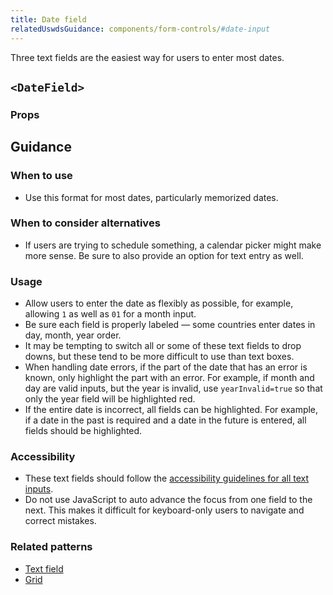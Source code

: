 ```yaml
---
title: Date field
relatedUswdsGuidance: components/form-controls/#date-input
---
```


Three text fields are the easiest way for users to enter most dates.

## `<DateField>`

<StorybookExample
  componentName="dateField"
  sourceFilePath="components/DateField/DateField.tsx"
  storyId="components-datefield--date-field-default"
/>

### Props

<PropTable componentName="DateField" />

## Guidance

### When to use

- Use this format for most dates, particularly memorized dates.

### When to consider alternatives

- If users are trying to schedule something, a calendar picker might make more sense. Be sure to also provide an option for text entry as well.

### Usage

- Allow users to enter the date as flexibly as possible, for example, allowing `1` as well as `01` for a month input.
- Be sure each field is properly labeled — some countries enter dates in day, month, year order.
- It may be tempting to switch all or some of these text fields to drop downs, but these tend to be more difficult to use than text boxes.
- When handling date errors, if the part of the date that has an error is known, only highlight the part with an error. For example, if month and day are valid inputs, but the year is invalid, use `yearInvalid=true` so that only the year field will be highlighted red.
- If the entire date is incorrect, all fields can be highlighted. For example, if a date in the past is required and a date in the future is entered, all fields should be highlighted.

### Accessibility

- These text fields should follow the [accessibility guidelines for all text inputs](/components/text-field/#guidance).
- Do not use JavaScript to auto advance the focus from one field to the next. This makes it difficult for keyboard-only users to navigate and correct mistakes.

### Related patterns

- [Text field](/components/text-field/)
- [Grid](/utilities/grid/)
